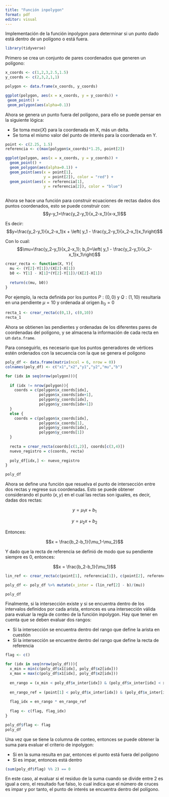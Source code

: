 ---
title: "Función inpolygon"
format: pdf
editor: visual
---

Implementación de la función inpolygon para determinar si un punto dado está dentro de un polígono o está fuera.

```{r}
library(tidyverse)
```

Primero se crea un conjunto de pares coordenados que generen un polígono:

```{r}

x_coords <- c(1,2,3,2.5,1.5)
y_coords <- c(2,3,2,1,1)

polygon <- data.frame(x_coords, y_coords)

ggplot(polygon, aes(x = x_coords, y = y_coords)) +
 geom_point() +
 geom_polygon(aes(alpha=0.1))

```

Ahora se genera un punto fuera del polígono, para ello se puede pensar en la siguiente lógica:

-   Se toma $max\{X\}$ para la coordenada en X, más un delta.
-   Se toma el mismo valor del punto de interés para la coordenada en Y.

```{r}
point <- c(2.25, 1.5)
referencia <- c(max(polygon$x_coords)*1.25, point[2])

ggplot(polygon, aes(x = x_coords, y = y_coords)) +
  geom_point() +
  geom_polygon(aes(alpha=0.1)) +
  geom_point(aes(x = point[1],
                 y = point[2]), color = "red") +
  geom_point(aes(x = referencia[1],
                 y = referencia[2]), color = "blue")
  
```

Ahora se hace una función para construir ecuaciones de rectas dados dos puntos coordenados, esto se puede construir con: $$y-y_1=\frac{y_2-y_1}{x_2-x_1}(x-x_1)$$

Es decir: $$y=\frac{y_2-y_1}{x_2-x_1}x + \left( y_1 - \frac{y_2-y_1}{x_2-x_1}x_1\right)$$

Con lo cual: $$\mu=\frac{y_2-y_1}{x_2-x_1}; b_0=\left( y_1 - \frac{y_2-y_1}{x_2-x_1}x_1\right)$$

```{r}
crear_recta <- function(X, Y){
  mu <- (Y[2]-Y[1])/(X[2]-X[1])
  b0 <- Y[1] - X[1]*(Y[2]-Y[1])/(X[2]-X[1])
  
  return(c(mu, b0))
}
```

Por ejemplo, la recta definida por los puntos $P:(0,0)$ y $Q:(1,10)$ resultaría en una pendiente $\mu=10$ y ordenada al origen $b_0=0$

```{r}
recta_1 <- crear_recta(c(0,1), c(0,10))
recta_1
```

Ahora se obtienen las pendientes y ordenadas de los diferentes pares de coordenadas del polígono, y se almacena la información de cada recta en un `data.frame`.

Para conseguirlo, es necesario que los puntos generadores de vértices estén ordenados con la secuencia con la que se genera el polígono

```{r}
poly_df <- data.frame(matrix(ncol = 6, nrow = 0))
colnames(poly_df) <- c("x1","x2","y1","y2","mu","b")

for (idx in seq(nrow(polygon))){
  
  if (idx != nrow(polygon)){
    coords = c(polygon$x_coords[idx],
               polygon$x_coords[idx+1],
               polygon$y_coords[idx],
               polygon$y_coords[idx+1])
  }
  else {
    coords = c(polygon$x_coords[idx],
               polygon$x_coords[1],
               polygon$y_coords[idx],
               polygon$y_coords[1])
  }
  
  recta = crear_recta(coords[c(1,2)], coords[c(3,4)])
  nuevo_registro = c(coords, recta)
  
  poly_df[idx,] <- nuevo_registro
}

poly_df
```

Ahora se define una función que resuelva el punto de intersección entre dos rectas y regrese sus coordenadas. Esto se puede obtener considerando el punto $(x,y)$ en el cual las rectas son iguales, es decir, dadas dos rectas:

$$y = \mu_1 x + b_1$$

$$y = \mu_2 x + b_2$$

Entonces:

$$x = \frac{b_2-b_1}{\mu_1-\mu_2}$$

Y dado que la recta de referencia se definió de modo que su pendiente siempre es 0, entonces:

$$x = \frac{b_2-b_1}{\mu_1}$$

```{r}
lin_ref <- crear_recta(c(point[1], referencia[1]), c(point[2], referencia[2]))

poly_df <- poly_df %>% mutate(x_inter = (lin_ref[2] - b)/(mu))

poly_df
```

Finalmente, si la intersección existe y si se encuentra dentro de los intervalos definidos por cada arista, entonces es una intersección válida para evaluar la regla de conteo de la función inpolygon. Hay que tener en cuenta que se deben evaluar dos rangos:

-   Si la intersección se encuentra dentro del rango que define la arista en cuestión
-   Si la intersección se encuentre dentro del rango que define la recta de referencia

```{r}
flag <- c()

for (idx in seq(nrow(poly_df))){
  x_min = min(c(poly_df$x1[idx], poly_df$x2[idx]))
  x_max = max(c(poly_df$x1[idx], poly_df$x2[idx]))
  
  en_rango = (x_min < poly_df$x_inter[idx]) & (poly_df$x_inter[idx] < x_max)
  
  en_rango_ref = (point[1] < poly_df$x_inter[idx]) & (poly_df$x_inter[idx] < referencia[1])
  
  flag_idx = en_rango * en_rango_ref
  
  flag <- c(flag, flag_idx)
}

poly_df$flag <- flag
poly_df
```
Una vez que se tiene la columna de conteo, entonces se puede obtener la suma para evaluar el criterio de inpolygon:

-   Si en la suma resulta en par, entonces el punto está fuera del polígono
-   Si es impar, entonces está dentro

```{r}
(sum(poly_df$flag) %% 2) == 0
```

En este caso, al evaluar si el residuo de la suma cuando se divide entre 2 es igual a cero, el resultado fue falso, lo cual indica que el número de cruces es impar y por tanto, el punto de interés se encuentra dentro del polígono.